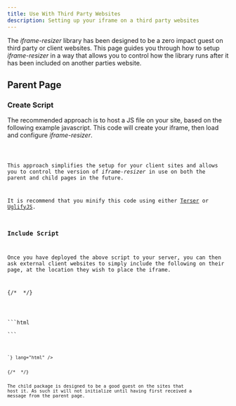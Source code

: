 ```yaml
---
title: Use With Third Party Websites
description: Setting up your iframe on a third party websites
---
```




The _iframe-resizer_ library has been designed to be a zero impact guest on third party or client websites.
This page guides you through how to setup _iframe-resizer_ in a way that allows you to control how the library
runs after it has been included on another parties website.

## Parent Page

### Create Script
The recommended approach is to host a JS file on your site, based on the following example javascript. 
This code will create your iframe, then load and configure _iframe-resizer_.

<Code lang="ts" title="load-iframe.js" code={loader} />

This approach simplifies the setup for your client sites and allows you to control the version of 
_iframe-resizer_ in use on both the parent and child pages in the future.

It is recommend that you minify this code using either [Terser](https://terser.org/) or 
[UglifyJS](https://skalman.github.io/UglifyJS-online/).

### Include Script

Once you have deployed the above script to your server, you can then ask external client websites
to simply include the following on their page, at the location they wish to place the iframe.

{/* <!-- prettier-ignore-start --> */}

<Tabs>
  <TabItem label="HTML">
```html
<script async src="https://your-domain.com/load-iframe.js">
```
  </TabItem>

</Tabs>
{/* <!-- prettier-ignore-end --> */}
 This will then create the iframe and configure _iframe-resizer_ on their page.

## Child Page

When displaying a third party iframe on your own site. You just need to ask the provider to include the child package 
anywhere on each of their webpages that you are displaying in your iframe. This can be either from your website, or 
_jsDeliver_. Self hosting this script has the advantage that you can upgrade to a future version without having to
have the other party make changes to their site.

{/* <!-- prettier-ignore-start --> */}

<Tabs>
  <TabItem label="HTML">
```html
<script
  async  
  src="https://your-site.com/node_modules/@iframe-resizer/child/index.umd.js"
></script>
```
  </TabItem>
  <TabItem label="jsDeliver CDN">
<Code code={`
<script
  async
  src="https://cdn.jsdelivr.net/npm/@iframe-resizer/child@${VERSION}"
></script>
`} lang="html" />
  </TabItem>
</Tabs>
{/* <!-- prettier-ignore-end --> */}

The child package is designed to be a good guest on the sites that host it. As such it will not initialize until
having first received a message from the parent page.

<FeedbackComponent />
